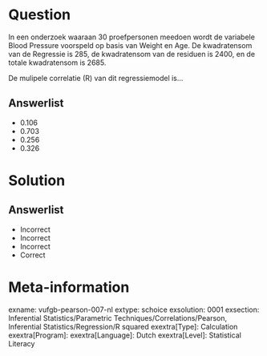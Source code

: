 Question
========

In een onderzoek waaraan 30 proefpersonen meedoen wordt de variabele Blood Pressure voorspeld op basis van Weight en Age. De kwadratensom van de Regressie is 285, de kwadratensom van de residuen is 2400, en de totale
kwadratensom is 2685.

De mulipele correlatie (R) van dit regressiemodel is...
  
Answerlist
----------
* 0.106
* 0.703
* 0.256
* 0.326

Solution
========

Answerlist
----------
* Incorrect
* Incorrect
* Incorrect
* Correct

Meta-information
================
exname: vufgb-pearson-007-nl
extype: schoice
exsolution: 0001
exsection: Inferential Statistics/Parametric Techniques/Correlations/Pearson, Inferential Statistics/Regression/R squared
exextra[Type]: Calculation
exextra[Program]: 
exextra[Language]: Dutch
exextra[Level]: Statistical Literacy
